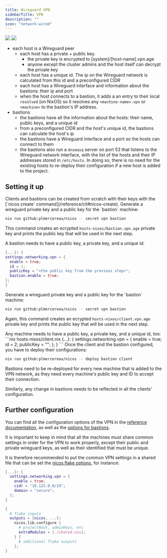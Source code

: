 ```yaml
---
title: Wireguard VPN
sidebarTitle: VPN
description: ""
icon: "network-wired"
---
```


<Frame>
  <img
    style={{ height: "250px" }}
    className="block h-32 dark:hidden"
    src="/images/vpn-light.svg"
  />
  <img
    style={{ height: "250px" }}
    className="hidden h-32 dark:block"
    src="/images/vpn-dark.svg"
  />
</Frame>

- each host is a Wireguard peer
  - each host has a private + public key.
    - the private key is encrypted to [system]/[host-name].vpn.age
    - anyone except the cluster admins and the host itself can decrypt the private key
  - each host has a unique id. The ip on the Wireguard network is calculated from this id and a preconfigured CIDR
  - each host has a Wireguard interface and information about the bastions: their ip and port
  - when the host connects to a bastion, it adds a an entry to their local `resolved` (on NixOS) so it resolves any `<machine-name>.vpn` or `<machine>` to the bastion's IP address.
- bastions
  - the bastions have all the information about the hosts: their name, public keys, and a unique id
  - from a preconfigured CIDR and the host's unique id, the bastions can calculate the host's ip
  - the bastions have a Wireguard interface and a port so the hosts can connect to them
  - the bastions also run a `dnsmasq` server on port 53 that listens to the Wireguard network interface, with the list of the hosts and their IP addresses stored in `/etc/hosts`. In doing so, there is no need for the existing hosts to re-deploy their configuration if a new host is added to the project.

## Setting it up

<Tip>
  Clients and bastions can be created from scratch with their keys with the
  [`nicos create` command](/reference/cli#nicos-create).
</Tip>

<Steps>
  <Step title="Generate the bastion keys">
Generate a wireguard private key and a public key for the `bastion` machine:

```bash
nix run github:plmercereau/nicos -- secret vpn bastion
```

This command creates an ecrypted `hosts-nixos/bastion.vpn.age` private key and prints the public key that will be used in the next step.

  </Step>
  <Step title="Bastion configuration">

A bastion needs to have a public key, a private key, and a unique id:

```nix hosts-nixos/bastion.nix
{...}: {
settings.networking.vpn = {
  enable = true;
  id = 1;
  publicKey = "<the public key from the previous step>";
  bastion.enable = true;
};
}
```

  </Step>
  <Step title="Generate the client keys">
  Generate a wireguard private key and a public key for the `bastion` machine:

```bash
nix run github:plmercereau/nicos -- secret vpn bastion
```

Again, this command creates an ecrypted `hosts-nixos/client.vpn.age` private key and prints the public key that will be used in the next step.

  </Step>
  <Step title="Configure the client">
  Any machine needs to have a public key, a private key, and a unique id, too:
```nix hosts-nixos/client.nix
{...}: {
  settings.networking.vpn = {
    enable = true;
    id = 2;
    publicKey = "<the public key from the previous step>";
  };
}
```

  </Step>

<Step title="Deploy the configurations">
Once the client and the bastion configured, you have to deploy their
configurations:

```bash
nix run github:plmercereau/nicos -- deploy bastion client
```

<Warning>
Bastions need to be re-deployed for every new machine that is added to the VPN network, as they need every machine's public key and ID to accept their connection.

Similarly, any change in bastions needs to be reflected in all the clients' configuration.

</Warning>
</Step>
</Steps>

## Further configuration

You can find all the configuration options of the VPN in the [reference documentation](/reference/machines/common#settings-networking-vpn-cidr), as well as the [options for bastions](/reference/machines/nixos#settings-networking-vpn-bastion-enable).

It is important to keep in mind that all the machines must share common settings in order for the VPN to work properly, except their public and private wireguard keys, as well as their identified that must be unique.

It is therefore recommended to put the common VPN settings in a shared file that can be set the [nicos flake options](), for instance:

<CodeGroup>

```nix ./shared.nix
{...}: {
  settings.networking.vpn = {
    enable = true;
    cidr = "10.125.0.0/24";
    domain = "secure";
  };
}
```

```nix ./flake.nix
{
  # flake inputs
  outputs = {nicos, ...}:
    nicos.lib.configure {
      # projectRoot, adminKeys, etc
      extraModules = [./shared.nix];
    } {
      # additional flake outputs
    };
}
```

</CodeGroup>
